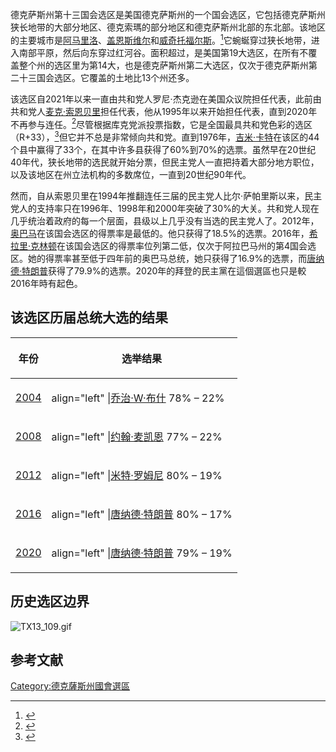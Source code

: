 {{short description|得克萨斯州北部的国会选区}}
{{Infobox U.S. congressional district
|state = 得克萨斯州
|district number = 13
|image name = Texas US Congressional District 13 (since 2013).tif
|image width = 400
|image caption = 自2013年1月3日以来，德克萨斯州第十三国会选区
|representative = {{le|罗尼·杰克逊|Ronny Jackson}}
|party = 共和党
|residence = 
|english area = 
|metric area =
|percent urban = 68.88
|percent rural = 31.12
|population = 714,733<ref>[https://web.archive.org/web/20130402141525/http://www.census.gov/geo/maps-data/data/cd_state.html Congressional Districts Relationship Files (State-based)]</ref><ref name="auto">{{Cite web|url=https://www.census.gov/mycd/?st=48&cd=13|title=My Congressional District|first=US Census Bureau|last=Center for New Media & Promotion (CNMP)|website=www.census.gov|access-date=2021-01-16|archive-date=2021-01-22|archive-url=https://web.archive.org/web/20210122211128/https://www.census.gov/mycd/?st=48&cd=13|dead-url=no}}</ref>
|population year = 2019
|median income = $54,004<ref name="auto"/>
|percent white = 65.07
|percent black = 5.1
|percent asian = 2.1
|percent native american = 0.77
|percent hispanic = 26.96
|percent other race =
|percent blue collar = 
|percent white collar = 
|percent gray collar = 
|cpvi = R+33<ref name=Cook>{{cite web|url=http://cookpolitical.com/file/Arranged_by_State_District.pdf|title=Partisan Voting Index – Districts of the 115th Congress|publisher=The Cook Political Report|date=2017-04-07|access-date=2017-04-07|archive-date=2017-04-13|archive-url=https://web.archive.org/web/20170413071359/http://cookpolitical.com/file/Arranged_by_State_District.pdf|dead-url=no}}</ref>
}}
德克萨斯州第十三国会选区是美国德克萨斯州的一个国会选区，它包括德克萨斯州狭长地带的大部分地区、德克索瑪的部分地区和德克萨斯州北部的东北部。该地区的主要城市是[[阿马里洛_(德克萨斯州)|阿马里洛]]、[[盖恩斯维尔|盖恩斯维尔]]和[[威奇托福尔斯_(得克萨斯州)|威奇托福尔斯]]。<ref>{{Cite web|url=https://www.nationaljournal.com/login/?next=/almanac/member/494/|title=NationalJournal - Log In|website=www.nationaljournal.com|access-date=2022-02-24|archive-date=2021-01-22|archive-url=https://web.archive.org/web/20210122042017/https://www.nationaljournal.com/login/?next=%2Falmanac%2Fmember%2F494%2F|dead-url=no}}</ref>它蜿蜒穿过狭长地带，进入南部平原，然后向东穿过红河谷。面积超过{{convert|40000|sqmi|km2}}，是美国第19大选区，在所有不覆盖整个州的选区里为第14大，也是德克萨斯州第二大选区，仅次于德克萨斯州第二十三国会选区。它覆盖的土地比13个州还多。

该选区自2021年以来一直由共和党人罗尼·杰克逊在美国众议院担任代表，此前由共和党人[[麦克·索恩贝里|麦克·索恩贝里]]担任代表，他从1995年以来开始担任代表，直到2020年不再参与连任。<ref>{{Cite news | last1=Gilman | first1=Todd J. | title=Rep. Mac Thornberry becomes 6th Texas Republican in House to announce retirement ahead of 2020 election | url=https://www.dallasnews.com/news/politics/2019/09/30/rep-mac-thornberry-becomes-sixth-texas-republican-in-house-to-announce-retirement-ahead-of-2020-election/ | newspaper=[[Dallas_Morning_News|Dallas Morning News]] | date=2019-09-30 | access-date=2019-09-30 | archive-date=2019-09-30 | archive-url=https://web.archive.org/web/20190930162639/https://www.dallasnews.com/news/politics/2019/09/30/rep-mac-thornberry-becomes-sixth-texas-republican-in-house-to-announce-retirement-ahead-of-2020-election/ | dead-url=no }}</ref>尽管根据库克党派投票指数，它是全国最具共和党色彩的选区（R+33），<ref>{{Cite web|url=http://cookpolitical.com/file/Arranged_by_State_District.pdf|title=Partisan Voting Index Districts of the 115th Congress by The Cook Political Report (Arranged by State/District)|website=The Cook Political Report|archive-url=https://web.archive.org/web/20170607150217/http://cookpolitical.com/file/Arranged_by_State_District.pdf|archive-date=2017-06-07}}</ref>但它并不总是非常倾向共和党。直到1976年，[[吉米·卡特|吉米·卡特]]在该区的44个县中赢得了33个，在其中许多县获得了60%到70%的选票。虽然早在20世纪40年代，狭长地带的选民就开始分票，但民主党人一直把持着大部分地方职位，以及该地区在州立法机构的多数席位，一直到20世纪90年代。

然而，自从索恩贝里在1994年推翻连任三届的民主党人比尔·萨帕里斯以来，民主党人的支持率只在1996年、1998年和2000年突破了30%的大关。共和党人现在几乎统治着政府的每一个层面，县级以上几乎没有当选的民主党人了。2012年，[[奥巴马|奥巴马]]在该国会选区的得票率是最低的。他只获得了18.5%的选票。2016年，[[希拉里·克林顿|希拉里·克林顿]]在该国会选区的得票率位列第二低，仅次于阿拉巴马州的第4国会选区。她的得票率甚至低于四年前的奥巴马总统，她只获得了16.9%的选票，而[[唐纳德·特朗普|唐纳德·特朗普]]获得了79.9%的选票。2020年的拜登的民主黨在這個選區也只是較2016年時有起色。

== 该选区历届总统大选的结果 ==
{| class=wikitable
|- style="background-color:#E9E9E9"
! 年份
! 选举结果

|-
| [[2004年美国总统选举|2004]]
| align="left" {{party shading/Republican}}|[[乔治·W·布什|乔治·W·布什]] 78% – 22%

|-
| [[2008年美国总统选举|2008]]
| align="left" {{party shading/Republican}}|[[约翰·麦凯恩|约翰·麦凯恩]] 77% – 22%

|-
| [[2012年美国总统选举|2012]]
| align="left" {{party shading/Republican}}|[[米特·罗姆尼|米特·罗姆尼]] 80% – 19%

|-
| [[2012年美国总统选举|2016]]
| align="left" {{party shading/Republican}}|[[唐纳德·特朗普|唐纳德·特朗普]] 80% – 17%

|-
| [[2020年美国总统选举|2020]]
| align="left" {{party shading/Republican}}|[[唐纳德·特朗普|唐纳德·特朗普]] 79% – 19%
|}
== 历史选区边界 ==
[[File:TX13_109.gif|thumb]]
{{clear}}
== 参考文献 ==
{{reflist}}
[[Category:德克薩斯州國會選區|Category:德克薩斯州國會選區]]